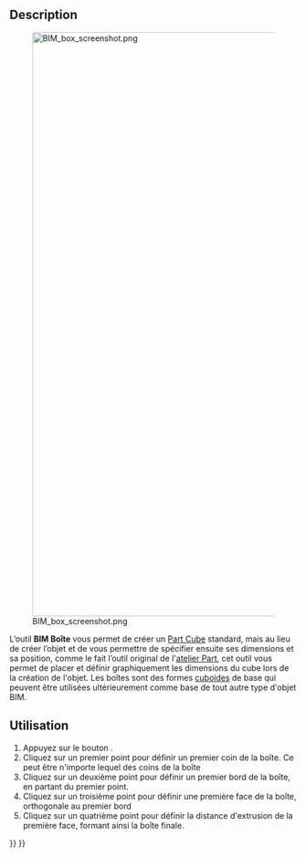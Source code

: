<languages/>

{{Docnav/fr
|[[Arch_Profile/fr|Profilé]]
|[[BIM_Library/fr|Bibliothèque]]
|[[BIM_Workbench/fr|Atelier BIM]]
|IconL=Arch_Profile.svg
|IconR=BIM_Library.svg
|IconC=Workbench_BIM.svg
}}

{{GuiCommand/fr
|Name=BIM Box
|Name/fr=BIM Boîte
|MenuLocation=3D/BIM → Outils 3D génériques → Boîte
|Workbenches=[[BIM_Workbench/fr|BIM]]
|SeeAlso=[[Part_Box/fr|Part Cube]]
}}

==Description==

[[Image:BIM box screenshot.png|1024px]]

L’outil '''BIM Boîte''' vous permet de créer un [[Part_Box/fr|Part Cube]] standard, mais au lieu de créer l’objet et de vous permettre de spécifier ensuite ses dimensions et sa position, comme le fait l’outil original de l'[[Part_Workbench/fr|atelier Part]], cet outil vous permet de placer et définir graphiquement les dimensions du cube lors de la création de l'objet. Les boîtes sont des formes [https://en.wikipedia.org/wiki/Cuboid cuboides] de base qui peuvent être utilisées ultérieurement comme base de tout autre type d'objet BIM.

<span id="Usage"></span>
==Utilisation==

# Appuyez sur le bouton {{KEY|[[Image:BIM_Box.svg|16px]] [[BIM_Box/fr|Boîte]]}}.
# Cliquez sur un premier point pour définir un premier coin de la boîte. Ce peut être n'importe lequel des coins de la boîte
# Cliquez sur un deuxième point pour définir un premier bord de la boîte, en partant du premier point.
# Cliquez sur un troisième point pour définir une première face de la boîte, orthogonale au premier bord
# Cliquez sur un quatrième point pour définir la distance d'extrusion de la première face, formant ainsi la boîte finale.


{{Docnav/fr
|[[Arch_Profile/fr|Profilé]]
|[[BIM_Library/fr|Bibliothèque]]
|[[BIM_Workbench/fr|Atelier BIM]]
|IconL=Arch_Profile.svg
|IconR=BIM_Library.svg
|IconC=Workbench_BIM.svg
}}

{{BIM_Tools_navi{{#translation:}}}}
{{Userdocnavi{{#translation:}}}}